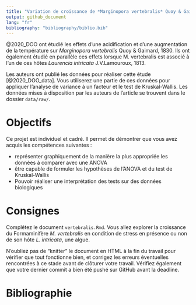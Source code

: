 ```yaml
---
title: "Variation de croissance de *Marginopora vertebralis* Quoy & Gaimard, 1830"
output: github_document
lang: "fr"
bibliography: "bibliography/biblio.bib"
---
```


@2020_DOO ont étudié les effets d'une acidification et d'une augmentation de la température sur *Marginopora vertebralis* Quoy & Gaimard, 1830. Ils ont également étudié en parallèle ces effets lorsque M. vertebralis est associé à l'un de ces hôtes *Laurencia intricata* J.V.Lamouroux, 1813.

Les auteurs ont publié les données pour réaliser cette étude [@2020_DOO_data]. Vous utiliserez une partie de ces données pour appliquer l'analyse de variance à un facteur et le test de Kruskal-Wallis. Les données mises à disposition par les auteurs de l'article se trouvent dans le dossier `data/raw/`.

# Objectifs

Ce projet est individuel et cadré. Il permet de démontrer que vous avez acquis les compétences suivantes :

-   représenter graphiquement de la manière la plus appropriée les données à comparer avec une ANOVA
-   être capable de formuler les hypothèses de l'ANOVA et du test de Kruskal-Wallis
-   Pouvoir réaliser une interprétation des tests sur des données biologiques

# Consignes

Complétez le document `vertebralis.Rmd`. Vous allez explorer la croissance du Formaminifère *M. vertebralis* en condition de stress en présence ou non de son hôte *L. intricata*, une algue.

N'oubliez pas de "knitter" le document en HTML à la fin du travail pour vérifier que tout fonctionne bien, et corrigez les erreurs éventuelles rencontrées à ce stade avant de clôturer votre travail. Vérifiez également que votre dernier commit a bien été pushé sur GitHub avant la deadline.

# Bibliographie
